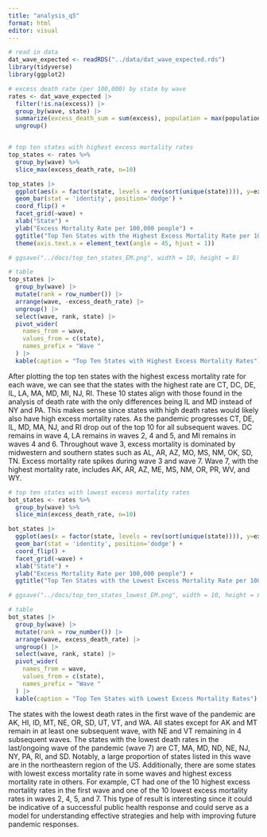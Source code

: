 ```yaml
---
title: "analysis_q5"
format: html
editor: visual
---
```


```r
# read in data
dat_wave_expected <- readRDS("../data/dat_wave_expected.rds")
library(tidyverse)
library(ggplot2)
```

```r
# excess death rate (per 100,000) by state by wave
rates <- dat_wave_expected |>
  filter(!is.na(excess)) |>
  group_by(wave, state) |>
  summarize(excess_death_sum = sum(excess), population = max(population), excess_death_rate = excess_death_sum/population * 100000) |>
  ungroup()


# top ten states with highest excess mortality rates
top_states <- rates %>%
  group_by(wave) %>%
  slice_max(excess_death_rate, n=10)

top_states |>
  ggplot(aes(x = factor(state, levels = rev(sort(unique(state)))), y=excess_death_rate, fill=state)) +
  geom_bar(stat = 'identity', position='dodge') +
  coord_flip() +
  facet_grid(~wave) +
  xlab("State") +
  ylab("Excess Mortality Rate per 100,000 people") +
  ggtitle("Top Ten States with the Highest Excess Mortality Rate per 100,000 People by COVID-19 Wave") +
  theme(axis.text.x = element_text(angle = 45, hjust = 1))

# ggsave("../docs/top_ten_states_EM.png", width = 10, height = 8)
```

```r
# table
top_states |>
  group_by(wave) |> 
  mutate(rank = row_number()) |>
  arrange(wave, -excess_death_rate) |>
  ungroup() |>
  select(wave, rank, state) |>
  pivot_wider(
    names_from = wave, 
    values_from = c(state), 
    names_prefix = "Wave "
  ) |>
  kable(caption = "Top Ten States with Highest Excess Mortality Rates") 

```

After plotting the top ten states with the highest excess mortality rate for each wave, we can see that the states with the highest rate are CT, DC, DE, IL, LA, MA, MD, MI, NJ, RI. These 10 states align with those found in the analysis of death rate with the only differences being IL and MD instead of NY and PA. This makes sense since states with high death rates would likely also have high excess mortality rates. As the pandemic progresses CT, DE, IL, MD, MA, NJ, and RI drop out of the top 10 for all subsequent waves. DC remains in wave 4, LA remains in waves 2, 4 and 5, and MI remains in waves 4 and 6. Throughout wave 3, excess mortality is dominated by midwestern and southern states such as AL, AR, AZ, MO, MS, NM, OK, SD, TN. Excess mortality rate spikes during wave 3 and wave 7. Wave 7, with the highest mortality rate, includes AK, AR, AZ, ME, MS, NM, OR, PR, WV, and WY.

```r
# top ten states with lowest excess mortality rates
bot_states <- rates %>%
  group_by(wave) %>%
  slice_min(excess_death_rate, n=10)

bot_states |>
  ggplot(aes(x = factor(state, levels = rev(sort(unique(state)))), y=excess_death_rate, fill=state)) +
  geom_bar(stat = 'identity', position='dodge') +
  coord_flip() +
  facet_grid(~wave) +
  xlab("State") +
  ylab("Excess Mortality Rate per 100,000 people") +
  ggtitle("Top Ten States with the Lowest Excess Mortality Rate per 100,000 People by COVID-19 Wave") 

# ggsave("../docs/top_ten_states_lowest_EM.png", width = 10, height = 8)
```

```r
# table
bot_states |>
  group_by(wave) |> 
  mutate(rank = row_number()) |>
  arrange(wave, excess_death_rate) |>
  ungroup() |>
  select(wave, rank, state) |>
  pivot_wider(
    names_from = wave, 
    values_from = c(state), 
    names_prefix = "Wave "
  ) |>
  kable(caption = "Top Ten States with Lowest Excess Mortality Rates") 
```

The states with the lowest death rates in the first wave of the pandemic are AK, HI, ID, MT, NE, OR, SD, UT, VT, and WA. All states except for AK and MT remain in at least one subsequent wave, with NE and VT remaining in 4 subsequent waves. The states with the lowest death rates in the last/ongoing wave of the pandemic (wave 7) are CT, MA, MD, ND, NE, NJ, NY, PA, RI, and SD. Notably, a large proportion of states listed in this wave are in the northeastern region of the US. Additionally, there are some states with lowest excess mortality rate in some waves and highest excess mortality rate in others. For example, CT had one of the 10 highest excess mortality rates in the first wave and one of the 10 lowest excess mortality rates in waves 2, 4, 5, and 7. This type of result is interesting since it could be indicative of a successful public health response and could serve as a model for understanding effective strategies and help with improving future pandemic responses.
